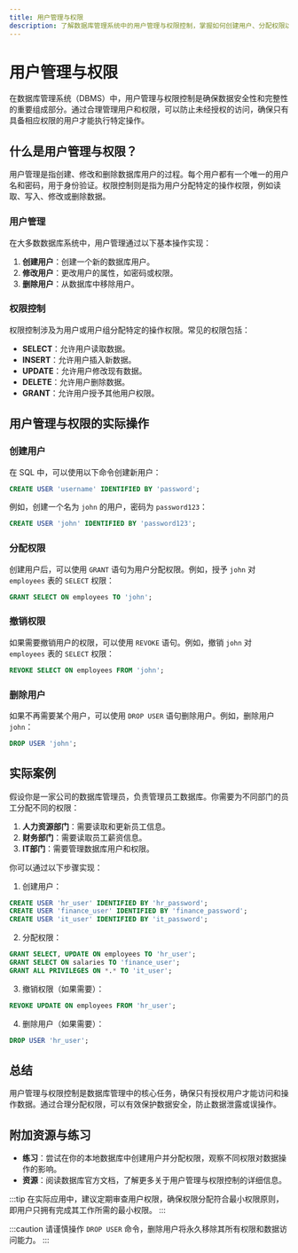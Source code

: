 ```yaml
---
title: 用户管理与权限
description: 了解数据库管理系统中的用户管理与权限控制，掌握如何创建用户、分配权限以及保护数据安全。
---
```


# 用户管理与权限

在数据库管理系统（DBMS）中，用户管理与权限控制是确保数据安全性和完整性的重要组成部分。通过合理管理用户和权限，可以防止未经授权的访问，确保只有具备相应权限的用户才能执行特定操作。

## 什么是用户管理与权限？

用户管理是指创建、修改和删除数据库用户的过程。每个用户都有一个唯一的用户名和密码，用于身份验证。权限控制则是指为用户分配特定的操作权限，例如读取、写入、修改或删除数据。

### 用户管理

在大多数数据库系统中，用户管理通过以下基本操作实现：

1. **创建用户**：创建一个新的数据库用户。
2. **修改用户**：更改用户的属性，如密码或权限。
3. **删除用户**：从数据库中移除用户。

### 权限控制

权限控制涉及为用户或用户组分配特定的操作权限。常见的权限包括：

- **SELECT**：允许用户读取数据。
- **INSERT**：允许用户插入新数据。
- **UPDATE**：允许用户修改现有数据。
- **DELETE**：允许用户删除数据。
- **GRANT**：允许用户授予其他用户权限。

## 用户管理与权限的实际操作

### 创建用户

在 SQL 中，可以使用以下命令创建新用户：

```sql
CREATE USER 'username' IDENTIFIED BY 'password';
```

例如，创建一个名为 `john` 的用户，密码为 `password123`：

```sql
CREATE USER 'john' IDENTIFIED BY 'password123';
```

### 分配权限

创建用户后，可以使用 `GRANT` 语句为用户分配权限。例如，授予 `john` 对 `employees` 表的 `SELECT` 权限：

```sql
GRANT SELECT ON employees TO 'john';
```

### 撤销权限

如果需要撤销用户的权限，可以使用 `REVOKE` 语句。例如，撤销 `john` 对 `employees` 表的 `SELECT` 权限：

```sql
REVOKE SELECT ON employees FROM 'john';
```

### 删除用户

如果不再需要某个用户，可以使用 `DROP USER` 语句删除用户。例如，删除用户 `john`：

```sql
DROP USER 'john';
```

## 实际案例

假设你是一家公司的数据库管理员，负责管理员工数据库。你需要为不同部门的员工分配不同的权限：

1. **人力资源部门**：需要读取和更新员工信息。
2. **财务部门**：需要读取员工薪资信息。
3. **IT部门**：需要管理数据库用户和权限。

你可以通过以下步骤实现：

1. 创建用户：

```sql
CREATE USER 'hr_user' IDENTIFIED BY 'hr_password';
CREATE USER 'finance_user' IDENTIFIED BY 'finance_password';
CREATE USER 'it_user' IDENTIFIED BY 'it_password';
```

2. 分配权限：

```sql
GRANT SELECT, UPDATE ON employees TO 'hr_user';
GRANT SELECT ON salaries TO 'finance_user';
GRANT ALL PRIVILEGES ON *.* TO 'it_user';
```

3. 撤销权限（如果需要）：

```sql
REVOKE UPDATE ON employees FROM 'hr_user';
```

4. 删除用户（如果需要）：

```sql
DROP USER 'hr_user';
```

## 总结

用户管理与权限控制是数据库管理中的核心任务，确保只有授权用户才能访问和操作数据。通过合理分配权限，可以有效保护数据安全，防止数据泄露或误操作。

## 附加资源与练习

- **练习**：尝试在你的本地数据库中创建用户并分配权限，观察不同权限对数据操作的影响。
- **资源**：阅读数据库官方文档，了解更多关于用户管理与权限控制的详细信息。

:::tip
在实际应用中，建议定期审查用户权限，确保权限分配符合最小权限原则，即用户只拥有完成其工作所需的最小权限。
:::

:::caution
请谨慎操作 `DROP USER` 命令，删除用户将永久移除其所有权限和数据访问能力。
:::